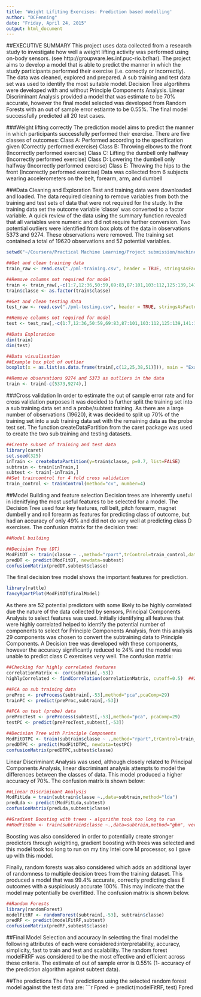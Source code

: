 ```yaml
---
title: 'Weight Lifiting Exercises: Prediction based modelling'
author: "DCFenning"
date: "Friday, April 24, 2015"
output: html_document
---
```


##EXECUTIVE SUMMARY
This project uses data collected from a research study to investigate how well a weight lifting activity was performed using on-body sensors. (see http://groupware.les.inf.puc-rio.br/har).  The project aims to develop a model that is able to predict the manner in which the study participants performed their exercise (i.e. correctly or incorrectly).  The data was cleaned, explored and prepared.  A sub training and test data set was used to identify the most suitable model.  Decision Tree algortihms were developed with and without Principle Components Analysis. Linear Discriminant Analysis provided a model that was estimate to be 70% accurate, however the final model selected was developed from Random Forests with an out of sample error estiamte to be 0.55%.  The final model successfully predicted all 20 test cases.

###Weight lifting correctly
The prediction model aims to predict the manner in which participants successfully performed their exercise.  There are five classes of outcomes:
Class A: Performed according to the specification given (Correctly performed exercise)
Class B: Throwing elbows to the front (Incorrectly performed exercise)
Class C: Lifting the dumbell only halfway (Incorrectly performed exercise)
Class D: Lowering the dumbell only halfway (Incorrectly performed exercise)
Class E: Throwing the hips to the front (Incorrectly performed exercise)
Data was collected from 6 subjects wearing accelerometers on the belt, forearm, arm, and dumbell

###Data Cleaning and Exploration
Test and training data were downloaded and loaded.  The data required cleaning to remove variables from both the training and test sets of data that were not required for the study.  In the training data set the outcome variable 'classe' was converted to a factor variable.  A quick review of the data using the summary function revealed that all variables were numeric and did not require further conversion.  Two potential outliers were identified from box plots of the data in observations 5373 and 9274.  These observations were removed.  The training set contained a total of 19620 observations and 52 potential variables.

```r
setwd("~/Coursera/Practical Machine Learning/Project submission/machine_learning")

##Get and clean training data
train_raw <- read.csv("./pml-training.csv", header = TRUE, stringsAsFactors=FALSE, na.strings="NA")

##Remove columns not required for model
train <- train_raw[,-c(1:7,12:36,50:59,69:83,87:101,103:112,125:139,141:150)]
train$classe <- as.factor(train$classe)

##Get and clean testing data
test_raw <- read.csv("./pml-testing.csv", header = TRUE, stringsAsFactors=FALSE, na.strings="NA")

##Remove columns not required for model
test <- test_raw[,-c(1:7,12:36,50:59,69:83,87:101,103:112,125:139,141:150)]

##Data Exploration
dim(train)
dim(test)
```

```r
##Data visualisation
##Example box plot of outlier
boxplot(x = as.list(as.data.frame(train[,c(12,25,38,51)])), main = "Example of outlier found in magnet_dumbell_y") ##shows potential outlier in data point magnet dumbell_y in 9274

##Remove observations 9274 and 5373 as outliers in the data
train <- train[-c(5373,9274),]
```

###Cross validation
In order to estimate the out of sample error rate and for cross validation purposes it was decided to further split the training set into a sub training data set and a probe/subtest training.  As there are a large number of observations (19620), it was decided to split up 70% of the training set into a sub training data set with the remaining data as the probe test set.  The function createDataPartition from the caret package was used to create the two sub training and testing datasets.  

```r
##Create subset of training and test data
library(caret)
set.seed(325)
inTrain <- createDataPartition(y=train$classe, p=0.7, list=FALSE)
subtrain <- train[inTrain,]
subtest <- train[-inTrain,]
##Set traincontrol for 4 fold cross validation 
train_control <- trainControl(method="cv", number=4)
```

##Model Building and feature selection
Decision trees are inherently useful in idenitfying the most useful features to be selected for a model.  The Decision Tree used four key features, roll belt, pitch forearm, magnet dumbell y and roll forearm as features for predicting class of outcome, but had an accuracy of only 49% and did not do very well at predicting class D exercises.  The confusion matrix for the decision tree:  

```r
##Model building

##Decision Tree (DT)
ModFitDT <- train(classe ~ .,method="rpart",trControl=train_control,data=subtrain)
predDT <- predict(ModFitDT, newdata=subtest)
confusionMatrix(predDT,subtest$classe)
```

The final decision tree model shows the important features for prediction.

```r
library(rattle)
fancyRpartPlot(ModFitDT$finalModel)
```

As there are 52 potential predictors with some likely to be highly correlated due the nature of the data collected by sensors,  Principal Components Analysis to select features was used.  Initially identifying all features that were highly correlated helped to identify the potential number of components to select for Principle Components Analysis, from this analysis 29 components was chosen to convert the subtraining data to Principle Components.  A Decision tree was developed with these components, however the accuracy significantly reduced to 24% and the model was unable to predict class C exercises very well.  The confusion matrix:

```r
##Checking for highly correlated features
correlationMatrix <- cor(subtrain[,-53])
highlyCorrelated <- findCorrelation(correlationMatrix, cutoff=0.5)  ##29 highly correlated variables

##PCA on sub training data
preProc <- preProcess(subtrain[,-53],method="pca",pcaComp=29)
trainPC <- predict(preProc,subtrain[,-53])

##PCA on test (probe) data
preProcTest <- preProcess(subtest[,-53],method="pca", pcaComp=29)
testPC <- predict(preProcTest,subtest[,-53])

##Decision Tree with Principle Components
ModFitDTPC <- train(subtrain$classe ~ .,method="rpart",trControl=train_control, data=trainPC)
predDTPC <- predict(ModFitDTPC, newdata=testPC)
confusionMatrix(predDTPC,subtest$classe)
```

Linear Discriminant Analysis was used, although closely related to Principal Components Analysis, linear discriminant analysis attempts to model the differences between the classes of data.  This model produced a higher accuracy of 70%. The confusion matrix is shown below:

```r
##Linear Discriminant Analysis
ModFitLda = train(subtrain$classe ~.,data=subtrain,method="lda")
predLda <- predict(ModFitLda,subtest)
confusionMatrix(predLda,subtest$classe)

##Gradient Boosting with trees - algorithm took too long to run
##ModFitGbm <- train(subtrain$classe ~.,data=subtrain,method="gbm", verbose=FALSE)

```

Boosting was also considered in order to potentially create stronger predictors through weighting, gradient boosting with trees was selected and this model took too long to run on my tiny Intel core M processor, so I gave up with this model.

Finally, random forests was also considered which adds an additional layer of randomness to multiple decision trees from the training dataset.  This produced a model that was 99.4% accurate, correctly predicting class E outcomes with a suspiciously accurate 100%.  This may indicate that the model may potentially be overfitted. The confusion matrix is shown below. 

```r
##Random Forests
library(randomForest)
modelFitRF <- randomForest(subtrain[,-53], subtrain$classe)
predRF <- predict(modelFitRF,subtest)
confusionMatrix(predRF,subtest$classe)
```

##Final Model Selection and accuracy
In selecting the final model the following attributes of each were considered:interpretability, accuracy, simplicity, fast to train and test and scalability. The random forest modelFitRF was considered to be the most effective and efficient across these criteria. The estimate of out of sample error is 0.55% (1- accuracy of the prediction algorithm against subtest data).  

##The predictions
The final predictions using the selected random forest model against the test data are:
```r
Fpred <- predict(modelFitRF, test)
Fpred